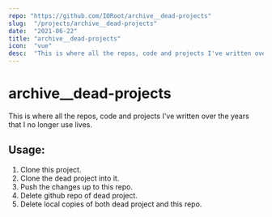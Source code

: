 ```yaml
---
repo: "https://github.com/IORoot/archive__dead-projects"
slug:  "/projects/archive__dead-projects"
date:  "2021-06-22"
title: "archive__dead-projects"
icon:  "vue"
desc:  "This is where all the repos, code and projects I've written over the years that I no longer use lives."
---
```

# archive__dead-projects

This is where all the repos, code and projects I've written over the years that I no longer use lives.

## Usage:

1. Clone this project.
2. Clone the dead project into it.
3. Push the changes up to this repo.
4. Delete github repo of dead project.
5. Delete local copies of both dead project and this repo.

